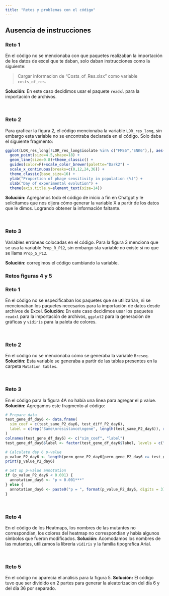 ```yaml
---
title: "Retos y problemas con el código"
---
```


## Ausencia de instrucciones

### Reto 1

En el código no se mencionaba con que paquetes realizaban la importación de los datos de excel que te daban, solo daban instrucciones como la siguiente:

> Cargar informacion de "Costs_of_Res.xlsx" como variable `costs_of_res`.

**Solución:** En este caso decidimos usar el paquete `readxl` para la importación de archivos. 

<br>

### Reto 2

Para graficar la figura 2, el código mencionaba la variable `LOR_res_long`, sin embargo esta variable no se encontraba declarada en el código. Solo daba el siguiente fragmento: 

```r
ggplot(LOR_res_long[!LOR_res_long$isolate %in% c("FMS6","SNK6"),], aes(passage*3,value*100,group=isolate,color=(isolate%in%c("SNK7","QAC5","VCM4")))) +
  geom_point(size=4.5,shape=18) +
  geom_line(size=0.8)+theme_classic() +
  guides(color=F)+scale_color_brewer(palette="Dark2") + 
  scale_x_continuous(breaks=c(0,12,24,36)) + 
  theme_classic(base_size=16) + 
  ylab("Proportion of phage sensitivity in population (%)") +
  xlab("Day of experimental evolution") + 
  theme(axis.title.y=element_text(size=14))
```

**Solución:** Agregamos todo el código de inicio a fin en Chatgpt y le solicitamos que nos dijera cómo generar la variable X a partir de los datos que le dimos. Logrando obtener la información faltante. 

<br>

### Reto 3

Variables erróneas colocadas en el código. Para la figura 3 menciona que se usa la variable `Prop_R_P12`, sin embargo sta variable no existe si no que se llama `Prop_S_P12`.

**Solución:** corregimos el código cambiando la variable. 


### Retos figuras 4 y 5

### Reto 1
En el código no se especificaban los paquetes que se utilizarían, ni se mencionaban los paquetes necesarios para la importación de datos desde archivos de Excel. 
**Solución:** En este caso decidimos usar los paquetes `readxl` para la importación de archivos, `ggplot2` para la generación de gráficas y `vidiris` para la paleta de colores. 

<br>

### Reto 2 
En el código no se mencionaba cómo se generaba la variable `Breseq`. 
**Solución:** Esta variable se generaba a partir de las tablas presentes en la carpeta `Mutation tables`. 

<br>

### Reto 3 
En el código para la figura 4A no había una línea para agregar el p value.
**Solución:** Agregamos este fragmento al código: 

```r
# Prepare data
test_gene_df_day6 <- data.frame(
  sim_coef = c(test_same_P2_day6, test_diff_P2_day6),
  label = c(rep("Same\nresistance\ngene", length(test_same_P2_day6)), rep("Different\nresistance\ngene", length(test_diff_P2_day6)))
)
colnames(test_gene_df_day6) <- c("sim_coef", "label")
test_gene_df_day6$label <- factor(test_gene_df_day6$label, levels = c("Same\nresistance\ngene", "Different\nresistance\ngene"))

# Calculate day 6 p-value
p_value_P2_day6 <- length(perm_gene_P2_day6[perm_gene_P2_day6 >= test_gene_P2_day6]) / length(perm_gene_P2_day6)
print(p_value_P2_day6)

# Set up p-value annotation
if (p_value_P2_day6 < 0.001) {
  annotation_day6 <- "p < 0.001***"
} else {
  annotation_day6 <- paste0("p = ", format(p_value_P2_day6, digits = 3))
}
```

<br>

### Reto 4 
En el código de los Heatmaps, los nombres de las mutantes no correspondían, los colores del heatmap no correspondían y había algunos símbolos que fueron modificados. 
**Solución:** Acomodamos los nombres de las mutantes, utilizamos la librería `vidiris` y la familia tipografica Arial. 

<br>

### Reto 5 
En el código no aparecía el análisis para la figura 5. 
**Solución:** El código tuvo que ser dividido en 2 partes para generar la aleatorizacion del día 6 y del día 36 por separado. 
